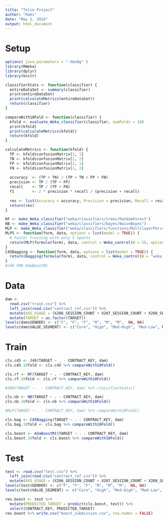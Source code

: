 ```yaml
---
title: "Telco Project"
author: "Rami"
date: "May 1, 2016"
output: html_document
---
```


# Setup

```r
options( java.parameters = "-Xmx8g" )
library(RWeka)
library(dplyr)
library(knitr)
```

```r
classifierStats <- function(classifier) {
  entireDataSet <- summary(classifier)
  print(entireDataSet)
  print(calculateMetrics(entireDataSet))
  return(classifier)
}

compareWith10Fold <- function(classifier) {
  kfold <- evaluate_Weka_classifier(classifier, numFolds = 10)
  print(kfold)
  print(calculateMetrics(kfold))
  return(kfold)
}

calculateMetrics <- function(kfold) {
  TP <- kfold$confusionMatrix[1, 1]
  TN <- kfold$confusionMatrix[2, 2]
  FP <- kfold$confusionMatrix[2, 1]
  FN <- kfold$confusionMatrix[1, 2]
  
  accuracy  <- (TP + TN) / (TP + TN + FP + FN)
  precision <- TP / (TP + FP)
  recall    <- TP / (TP + FN)
  f1        <- 2 * precision * recall / (precision + recall)
  
  res <- list(Accuracy = accuracy, Precision = precision, Recall = recall, F1 = f1)
  return(res)
}

RF <- make_Weka_classifier("weka/classifiers/trees/RandomForest")
NB <- make_Weka_classifier("weka/classifiers/bayes/NaiveBayes")
MLP <- make_Weka_classifier("weka/classifiers/functions/MultilayerPerceptron")
MLP5 <- function(form, data, options = list(model = TRUE)) {
  # Faster training with only 5 epochs
  return(MLP(formula(form), data, control = Weka_control(N = 5), options = options))
}
C45Bagging <- function(form, data, options = list(model = TRUE)) {
  return(Bagging(formula(form), data, control = Weka_control(W = "weka.classifiers.trees.J48"), options = options))
}
#J48 SMO AdaBoostM1
```

# Data

```r
dam <- 
  read.csv("train.csv") %>%
  left_join(read.csv("contract_ref.csv")) %>%
  mutate(AVG_USAGE = (X206_SESSION_COUNT + X207_SESSION_COUNT + X208_SESSION_COUNT + X209_SESSION_COUNT + X210_SESSION_COUNT)/5) %>%
  mutate(TARGET = as.factor(TARGET))
levels(dam$GENDER) <- c("F", "F", "F", "M", "M", "M",  NA, NA)
levels(dam$VALUE_SEGMENT) <- c("Core", "High", "Med-High", "Med-Low", NA, "Platinum", "Premium")
```

# Train
```r
cls.c45 <- J48(TARGET ~ . - CONTRACT_KEY, dam)
cls.c45.10fold <- cls.c45 %>% compareWith10Fold()
```

```r
cls.rf <- RF(TARGET ~ . - CONTRACT_KEY, dam)
cls.rf.10fold <- cls.rf %>% compareWith10Fold()
```

```r
#SMO(TARGET ~ . - CONTRACT_KEY, dam) %>% classifierStats()
```

```r
cls.nb <- NB(TARGET ~ . - CONTRACT_KEY, dam)
cls.nb.10fold <- cls.nb %>% compareWith10Fold()
```

```r
#MLP(TARGET ~ . - CONTRACT_KEY, dam) %>% compareWith10Fold()
```

```r
cls.bag <- C45Bagging(TARGET ~ . - CONTRACT_KEY, dam)
cls.bag.10fold <- cls.bag %>% compareWith10Fold()
```

```r
cls.boost <- AdaBoostM1(TARGET ~ . - CONTRACT_KEY, dam)
cls.boost.10fold <- cls.boost %>% compareWith10Fold()
```

# Test

```r
test <- read.csv("test.csv") %>%
  left_join(read.csv("contract_ref.csv")) %>%
  mutate(AVG_USAGE = (X206_SESSION_COUNT + X207_SESSION_COUNT + X208_SESSION_COUNT + X209_SESSION_COUNT + X210_SESSION_COUNT)/5)
levels(test$GENDER) <- c("F", "F", "F", "M", "M", "M",  NA, NA)
levels(test$VALUE_SEGMENT) <- c("Core", "High", "Med-High", "Med-Low", NA, "Platinum", "Premium")
```

```r
res.boost <- test %>%
  mutate(PREDICTED_TARGET = predict(cls.boost, test)) %>%
  select(CONTRACT_KEY, PREDICTED_TARGET)
res.boost %>% write.csv("boost_submission.csv", row.names = FALSE)
```